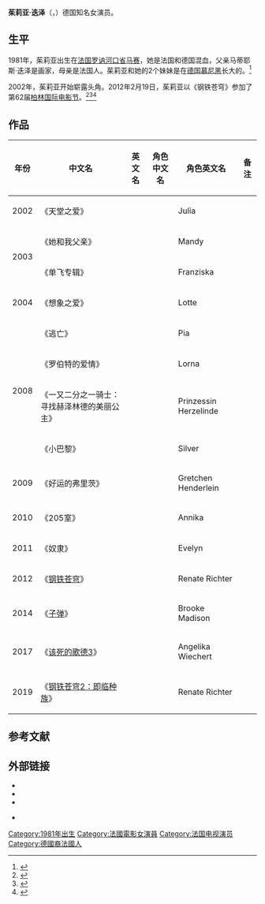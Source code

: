 {{艺人<!--导演、男演员、女演员、男歌手、女歌手、节目主持-->
| 图片     = Vuorensola_and_Dietze.jpg
| 图片尺寸 = 250px
| 图片简介 = 茱莉亚·迭泽，2013年。
| 姓名     = 茱莉亚·迭泽
| 类型     = 女艺人
| 原名     = 
| 英文名   = {{lang|en|Julia Dietze}}
| 綽號     = 
| 国籍     = {{GER}}
| 民族     =  法德混血
| 出生日期 = {{birth date and age|1981|1|9}} 
| 出生地点 = [[法国|法国]][[罗讷河口省|罗讷河口省]][[马赛|马赛]]
| 逝世日期 = <!--卒年在前生年在后{{death date and age|}} -->
| 逝世地点 = 
| 职业     = 演员
| 语言     = [[英语|英语]]、[[法语|法语]]、[[德语|德语]]
| 教育程度 = 
| 宗教信仰 = 罗马天主教
| 配偶     = <!--  {{marriage|姓名||}}  -->
| 儿女     = 
| 父母     = 父亲马蒂耶斯·迭泽
| 活跃年代 = 2001年至今
| 代表作   = 《子弹》<br>《钢铁苍穹》<br>《205室》
| 经纪公司 = 
| 奖项     =  <!--  {{Awards|award= |year= |title= }} -->
| 网站     = <!-- {{URL|www.example.com}} -->
| IMDb     = 1087430
}}
'''茱莉亚·迭泽'''（{{lang-en|'''Julia Dietze'''}}，{{bd|1981年|1月9日|||catIdx=D}}）德国知名女演员。

==生平==
1981年，茱莉亚出生在[[法国|法国]][[罗讷河口省|罗讷河口省]][[马赛|马赛]]，她是法国和德国混血，父亲马蒂耶斯·迭泽是画家，母亲是法国人。茱莉亚和她的2个妹妹是在[[德国|德国]][[慕尼黑|慕尼黑]]长大的。<ref>{{cite web |url=http://people.mtime.com/923863/details.html#biography |title=茱莉亚·迭泽 |accessdate=2014-04-12 |publisher=Mtime时光网 |work= |language=zh-hans |archive-date=2017-09-26 |archive-url=https://web.archive.org/web/20170926041339/http://people.mtime.com/923863/details.html#biography |dead-url=no }}</ref>

2002年，茱莉亚开始崭露头角。2012年2月19日，茱莉亚以《钢铁苍穹》参加了第62届[[柏林国际电影节|柏林国际电影节]]。<ref>{{cite web |url=http://ent.sina.com.cn/m/f/p/2012-02-19/02313558499.shtml |title=图文：柏林电影节闭幕红毯-茱莉亚-迭泽秀美背 |accessdate=2012 |publisher=新浪网 |work= |language=zh-hans |archive-date=2016-03-04 |archive-url=https://web.archive.org/web/20160304105955/http://ent.sina.com.cn/m/f/p/2012-02-19/02313558499.shtml |dead-url=no }}</ref><ref>{{cite web |url=http://ent.163.com/photoview/4UPQ0003/60064.html |title=全景单元《钢铁苍穹》亮相柏林 女星茱莉亚俏皮献飞吻 |accessdate=2012 |publisher=网易 |work= |language=zh-hans |archive-date=2014-04-13 |archive-url=https://web.archive.org/web/20140413142449/http://ent.163.com/photoview/4UPQ0003/60064.html |dead-url=no }}</ref><ref>{{cite web |url=http://ent.163.com/photoview/4UPQ0003/60044.html |title=全景单元《钢铁苍穹》首映 女主角茱莉亚迭泽秀身材 |accessdate=2012 |publisher=网易 |work= |language=zh-hans |archive-date=2016-03-05 |archive-url=https://web.archive.org/web/20160305024222/http://ent.163.com/photoview/4UPQ0003/60044.html |dead-url=no }}</ref>

==作品==
{| class="wikitable"
|-
! 年份 !! 中文名 !! 英文名 !! 角色中文名 !!角色英文名  !! 备注
|-
|  2002 ||  《天堂之爱》  ||  {{lang|en|Fickende Fische}}  ||    || Julia   ||  
|-
|rowspan="2"|  2003 || 《她和我父亲》   ||  {{lang|fr|Mein erster Freund, Mutter und ich}} ||   ||  Mandy  ||   
|-
|  《单飞专辑》   ||  {{lang|en|Soloalbum}}  ||    ||    Franziska  ||   
|-
| 2004  ||  《想象之爱》  ||    {{lang|fr|Was nützt die Liebe in Gedanken}}    ||    ||    Lotte ||    
|-
|rowspan="4"| 2008  || 《逃亡》   ||  {{lang|fr|Lauf um Dein Leben - Vom Junkie zum Ironman}} ||   ||  Pia ||  
|-
|  《罗伯特的爱情》   ||  {{lang|fr|Robert Zimmermann wundert sich über die Liebe}}   ||    || Lorna    ||    
|-
|  《一又二分之一骑士：寻找赫泽林德的美丽公主》   ||   {{lang|fr|1 1/2 Ritter - Auf der Suche nach der hinreißenden Herzelinde}}   ||    || Prinzessin Herzelinde    ||    
|-
|  《小巴黎》   ||  {{lang|en|Little Paris}}  ||    ||   Silver  ||    
|-
| 2009 ||  《好运的弗里茨》  ||   {{lang|en|Lucky Fritz}}  ||    || Gretchen Henderlein   ||    
|-
| 2010 ||  《205室》  ||    {{lang|en|Zimmer 205}}    ||    ||  Annika  ||     
|-
|  2011 ||  《奴隶》  ||    {{lang|en|Slave}}  ||    ||   Evelyn ||     
|-
| 2012 ||  《[[钢铁苍穹|钢铁苍穹]]》  ||   {{lang|en|Iron Sky}}    ||    || Renate Richter   ||     
|-
| 2014  ||  《[[子弹_(2014年电影)|子弹]]》  ||    {{lang|en|Bullet}} ||    || Brooke Madison   ||   
|-
| 2017 ||  《[[该死的歌德3|该死的歌德3]]》  ||   {{lang|en|Fack ju Göhte 3}}    ||    || Angelika Wiechert  || 
|-
| 2019 ||  《[[钢铁苍穹2：即临种族|钢铁苍穹2：即临种族]]》  ||   {{lang|en|Iron Sky: The Coming Race}}    ||    || Renate Richter   ||   
|}

==参考文献==
{{reflist}}

==外部链接==
* {{Mtime people|923863}}
* {{douban people}}
*{{official|http://www.juliadietze.de}}
{{commons|Julia Dietze|茱莉亞·迭澤}}
*{{Imdb name|1087430|Julia Dietze|茱莉亞·迭澤}}

{{Authority control}}


{{DEFAULTSORT:Dietze, Julia}}
[[Category:1981年出生|Category:1981年出生]]
[[Category:法國電影女演員|Category:法國電影女演員]]
[[Category:法国电视演员|Category:法国电视演员]]
[[Category:德國裔法國人|Category:德國裔法國人]]